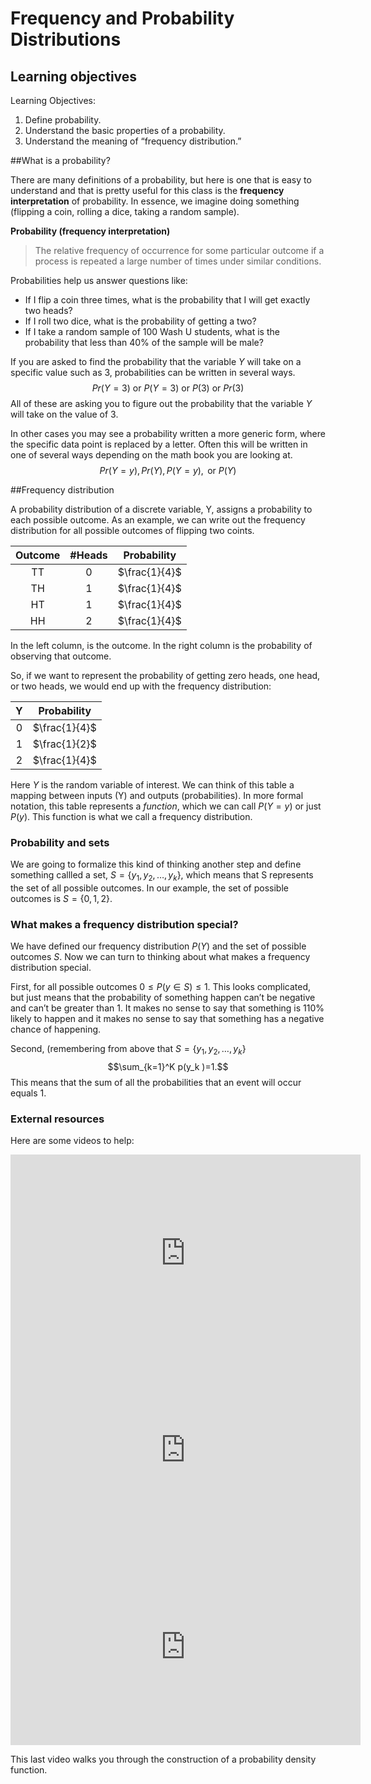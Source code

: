 
# Frequency and Probability Distributions

## Learning objectives

Learning Objectives:

1. Define probability.
2. Understand the basic properties of a probability.
3. Understand the meaning of "frequency distribution."

##What is a probability?

There are many definitions of a probability, but here is one that is easy to understand and that is pretty useful for this class is the **frequency interpretation** of probability.  In essence, we imagine doing something (flipping a coin, rolling a dice, taking a random sample). 

**Probability (frequency interpretation)**

> The relative frequency of occurrence for some particular outcome if a process is repeated a large number of times under similar conditions.

Probabilities help us answer questions like:

- If I flip a coin three times, what is the probability that I will get exactly two heads?
- If I roll two dice, what is the probability of getting a two?
- If I take a random sample of 100 Wash U students, what is the probability that less than 40% of the sample will be male?


If you are asked to find the probability that the variable $Y$ will take on a specific value such as 3, probabilities can be written in several ways.
$$Pr(Y=3) \mbox{ or }P(Y=3)\mbox{ or } P(3)\mbox{ or } Pr(3)$$
All of these are asking you to figure out the probability that the variable $Y$ will take on the value of 3.

In other cases you may see a probability written a more generic form, where the specific data point is replaced by a letter.  Often this will be written in one of several ways depending on the math book you are looking at. 
$$Pr(Y=y), Pr(Y), P(Y=y), \mbox{ or } P(Y)$$

##Frequency distribution

A probability distribution of a discrete variable, Y, assigns a probability to each possible outcome. As an example, we can write out the frequency distribution for all possible outcomes of flipping two coints. 

<center>
Outcome| #Heads| Probability     
:-:|:---:|:--:
TT|   0| $\frac{1}{4}$
TH|   1| $\frac{1}{4}$
HT|   1| $\frac{1}{4}$
HH|   2| $\frac{1}{4}$
</center>

In the left column, is the outcome.  In the right column is the probability of observing that outcome. 

So, if we want to represent the probability of getting zero heads, one head, or two heads, we would end up with the frequency distribution:

Y|  Probability     
:---:|:--:
0| $\frac{1}{4}$
1| $\frac{1}{2}$
2| $\frac{1}{4}$

Here $Y$ is the random variable of interest. We can think of this table a mapping between inputs (Y) and outputs (probabilities). In more formal notation, this table represents a *function*, which we can call $P(Y=y)$ or just $P(y)$. This function is what we call a frequency distribution.

### Probability and sets

We are going to formalize this kind of thinking another step and define something callled a set, $S= \{y_1, y_2, \ldots, y_k\}$, which means that S represents the set of all possible outcomes. In our example, the set of possible outcomes is $S=\{0,1,2\}$.

### What makes a frequency distribution special?

We have defined our frequency distribution $P(Y)$ and the set of possible outcomes $S$.  Now we can turn to thinking about what makes a frequency distribution special.

First, for all possible outcomes $0 \le P(y \in S) \le 1$.  This looks complicated, but just means that the probability of something happen can't be negative and can't be greater than 1.  It makes no sense to say that something is 110\% likely to happen and it makes no sense to say that something has a negative chance of happening.

Second, (remembering from above that $S= \{y_1, y_2, \ldots, y_k\}$ $$\sum_{k=1}^K p(y_k )=1.$$ This means that the sum of all the probabilities that an event will occur equals 1. 

### External resources

Here are some videos to help: 

<iframe width="560" height="315" src="https://www.youtube.com/embed/3ER8OkqBdpE" frameborder="0" allowfullscreen></iframe>


<iframe width="560" height="315" src="https://www.youtube.com/embed/6E_NVnboMB8" frameborder="0" allowfullscreen></iframe>

<iframe width="560" height="315" src="https://www.youtube.com/embed/Fvi9A_tEmXQ" frameborder="0" allowfullscreen></iframe>


This last video walks you through the construction of a probability density function. 